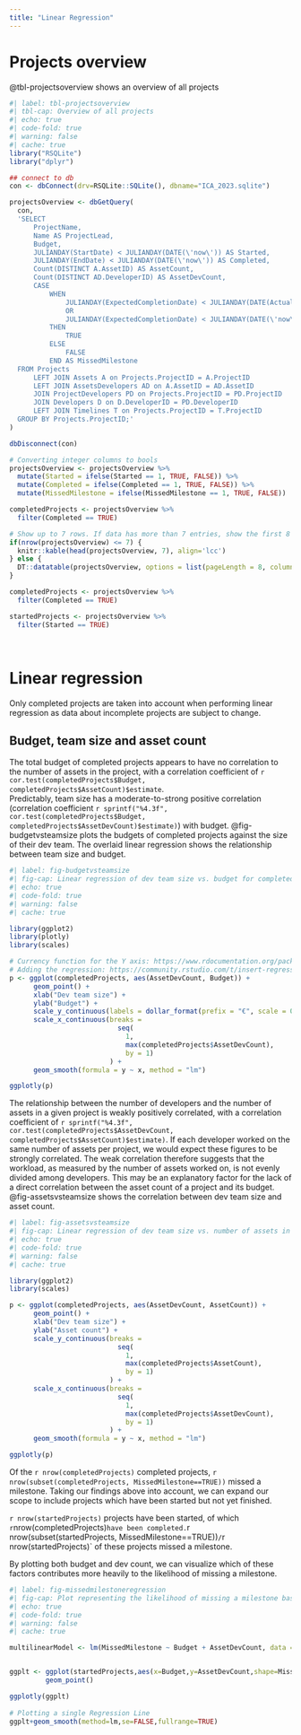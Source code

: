 ```yaml
---
title: "Linear Regression"
---
```


# Projects overview

@tbl-projectsoverview shows an overview of all projects

```r
#| label: tbl-projectsoverview
#| tbl-cap: Overview of all projects
#| echo: true
#| code-fold: true
#| warning: false
#| cache: true
library("RSQLite")
library("dplyr")

## connect to db
con <- dbConnect(drv=RSQLite::SQLite(), dbname="ICA_2023.sqlite")

projectsOverview <- dbGetQuery(
  con,
  'SELECT
      ProjectName,
      Name AS ProjectLead,
      Budget,
      JULIANDAY(StartDate) < JULIANDAY(DATE(\'now\')) AS Started,
      JULIANDAY(EndDate) < JULIANDAY(DATE(\'now\')) AS Completed,
      Count(DISTINCT A.AssetID) AS AssetCount,
      Count(DISTINCT AD.DeveloperID) AS AssetDevCount,
      CASE
          WHEN
              JULIANDAY(ExpectedCompletionDate) < JULIANDAY(DATE(ActualCompletionDate))
              OR
              JULIANDAY(ExpectedCompletionDate) < JULIANDAY(DATE(\'now\')) AND ActualCompletionDate IS NULL
          THEN
              TRUE
          ELSE
              FALSE
          END AS MissedMilestone
  FROM Projects
      LEFT JOIN Assets A on Projects.ProjectID = A.ProjectID
      LEFT JOIN AssetsDevelopers AD on A.AssetID = AD.AssetID
      JOIN ProjectDevelopers PD on Projects.ProjectID = PD.ProjectID
      JOIN Developers D on D.DeveloperID = PD.DeveloperID
      LEFT JOIN Timelines T on Projects.ProjectID = T.ProjectID
  GROUP BY Projects.ProjectID;'
)

dbDisconnect(con)

# Converting integer columns to bools
projectsOverview <- projectsOverview %>%
  mutate(Started = ifelse(Started == 1, TRUE, FALSE)) %>%
  mutate(Completed = ifelse(Completed == 1, TRUE, FALSE)) %>%
  mutate(MissedMilestone = ifelse(MissedMilestone == 1, TRUE, FALSE))

completedProjects <- projectsOverview %>%
  filter(Completed == TRUE)

# Show up to 7 rows. If data has more than 7 entries, show the first 8 with pagination
if(nrow(projectsOverview) <= 7) {
  knitr::kable(head(projectsOverview, 7), align='lcc')
} else {
  DT::datatable(projectsOverview, options = list(pageLength = 8, columnDefs = list(list( className = 'dt-center', targets = 2:3))))
}

completedProjects <- projectsOverview %>%
  filter(Completed == TRUE)

startedProjects <- projectsOverview %>%
  filter(Started == TRUE)
```

<br>

# Linear regression

Only completed projects are taken into account when performing linear regression as data about incomplete projects are subject to change.

## Budget, team size and asset count

The total budget of completed projects appears to have no correlation to the number of assets in the project, with a correlation coefficient of `r cor.test(completedProjects$Budget, completedProjects$AssetCount)$estimate`. <br> Predictably, team size has a moderate-to-strong positive correlation (correlation coefficient `r sprintf("%4.3f", cor.test(completedProjects$Budget, completedProjects$AssetDevCount)$estimate)`) with budget. @fig-budgetvsteamsize plots the budgets of completed projects against the size of their dev team. The overlaid linear regression shows the relationship between team size and budget.

```r
#| label: fig-budgetvsteamsize
#| fig-cap: Linear regression of dev team size vs. budget for completed projects
#| echo: true
#| code-fold: true
#| warning: false
#| cache: true

library(ggplot2)
library(plotly)
library(scales)

# Currency function for the Y axis: https://www.rdocumentation.org/packages/scales/versions/0.3.0/topics/dollar_format
# Adding the regression: https://community.rstudio.com/t/insert-regression-model-into-ggplot2/2439
p <- ggplot(completedProjects, aes(AssetDevCount, Budget)) + 
      geom_point() +
      xlab("Dev team size") +
      ylab("Budget") +
      scale_y_continuous(labels = dollar_format(prefix = "€", scale = 0.001, suffix = "k")) + 
      scale_x_continuous(breaks = 
                           seq(
                             1,
                             max(completedProjects$AssetDevCount),
                             by = 1)
                         ) + 
      geom_smooth(formula = y ~ x, method = "lm")

ggplotly(p)
```

The relationship between the number of developers and the number of assets in a given project is weakly positively correlated, with a correlation coefficient of `r sprintf("%4.3f", cor.test(completedProjects$AssetDevCount, completedProjects$AssetCount)$estimate)`. If each developer worked on the same number of assets per project, we would expect these figures to be strongly correlated. The weak correlation therefore suggests that the workload, as measured by the number of assets worked on, is not evenly divided among developers. This may be an explanatory factor for the lack of a direct correlation between the asset count of a project and its budget. @fig-assetsvsteamsize shows the correlation between dev team size and asset count.

```r
#| label: fig-assetsvsteamsize
#| fig-cap: Linear regression of dev team size vs. number of assets in a project
#| echo: true
#| code-fold: true
#| warning: false
#| cache: true

library(ggplot2)
library(scales)

p <- ggplot(completedProjects, aes(AssetDevCount, AssetCount)) + 
      geom_point() +
      xlab("Dev team size") +
      ylab("Asset count") +
      scale_y_continuous(breaks =
                           seq(
                             1,
                             max(completedProjects$AssetCount),
                             by = 1)
                         ) + 
      scale_x_continuous(breaks = 
                           seq(
                             1,
                             max(completedProjects$AssetDevCount),
                             by = 1)
                         ) + 
      geom_smooth(formula = y ~ x, method = "lm")

ggplotly(p)
```

Of the `r nrow(completedProjects)` completed projects, `r nrow(subset(completedProjects, MissedMilestone==TRUE))` missed a milestone. Taking our findings above into account, we can expand our scope to include projects which have been started but not yet finished.

`r nrow(startedProjects)` projects have been started, of which `r `nrow(completedProjects)` have been completed. `r nrow(subset(startedProjects, MissedMilestone==TRUE))`/`r nrow(startedProjects)` of these projects missed a milestone.

By plotting both budget and dev count, we can visualize which of these factors contributes more heavily to the likelihood of missing a milestone.

```r
#| label: fig-missedmilestoneregression
#| fig-cap: Plot representing the likelihood of missing a milestone based on team size and budget
#| echo: true
#| code-fold: true
#| warning: false
#| cache: true

multilinearModel <- lm(MissedMilestone ~ Budget + AssetDevCount, data = startedProjects)


ggplt <- ggplot(startedProjects,aes(x=Budget,y=AssetDevCount,shape=MissedMilestone))+ 
         geom_point()

ggplotly(ggplt)
  
# Plotting a single Regression Line 
ggplt+geom_smooth(method=lm,se=FALSE,fullrange=TRUE) 



```
